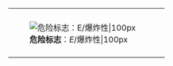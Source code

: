 {| cellspacing="0" style="height: 100px; border: solid {{{bordercolor|black}}} 1px; color: black; background: {{{color1|white}}};" width=99%
|-
| rowspan=2 style="padding: 2pt; height: 100px; background: {{{color2|white}}};" | [[File:Hazard E.svg|'''危险标志'''：''E''/爆炸性|100px]]
| align=center | {{{text|'''危险物质'''}}}
|-
| align=center | {{{text|'''危险标志'''：''E''/爆炸性}}}
|}<noinclude>
[[Category:危险物质模板|{{PAGENAME}}]]

</noinclude>
